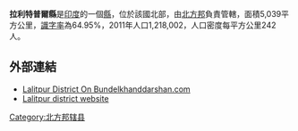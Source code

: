 '''拉利特普爾縣'''是[[印度|印度]]的一個[[縣|縣]]，位於該國北部，由[[北方邦|北方邦]]負責管轄，面積5,039平方公里，[[識字率|識字率]]為64.95%，2011年人口1,218,002，人口密度每平方公里242人。

==外部連結==
*[https://web.archive.org/web/20101119054638/http://www.bundelkhanddarshan.com/bundelkhand-district/67.html Lalitpur District On Bundelkhanddarshan.com]
*[http://lalitpur.nic.in/ Lalitpur district website] {{Wayback|url=http://lalitpur.nic.in/ |date=20190810051524 }}

{{北方邦行政区划小作品}}
[[Category:北方邦辖县|Category:北方邦辖县]]